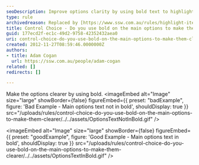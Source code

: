 ```yaml
---
seoDescription: Improve options clarity by using bold text to highlight main choices
type: rule
archivedreason: Replaced by [https://www.ssw.com.au/rules/highlight-items-in-your-document](/rules/highlight-items-in-your-document)
title: Control Choice - Do you use bold on the main options to make them clearer?
guid: 177ecd2f-ec1c-49d2-9758-42352432aea0
uri: control-choice-do-you-use-bold-on-the-main-options-to-make-them-clearer
created: 2012-11-27T08:59:46.0000000Z
authors:
- title: Adam Cogan
  url: https://ssw.com.au/people/adam-cogan
related: []
redirects: []

---
```


Make the options clearer by using bold.
<imageEmbed
  alt="Image"
  size="large"
  showBorder={false}
  figureEmbed={{
    preset: "badExample",
    figure: 'Bad Example - Main options text not in bold',
    shouldDisplay: true
  }}
  src="/uploads/rules/control-choice-do-you-use-bold-on-the-main-options-to-make-them-clearer/../../assets/OptionsTextNotInBold.gif"
/>

<imageEmbed
  alt="Image"
  size="large"
  showBorder={false}
  figureEmbed={{
    preset: "goodExample",
    figure: 'Good Example - Main options text in bold',
    shouldDisplay: true
  }}
  src="/uploads/rules/control-choice-do-you-use-bold-on-the-main-options-to-make-them-clearer/../../assets/OptionsTextInBold.gif"
/>
